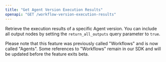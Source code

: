 ```yaml
---
title: "Get Agent Version Execution Results"
openapi: "GET /workflow-version-execution-results"
---
```


Retrieve the execution results of a specific Agent version. You can include all output nodes by setting the `return_all_outputs` query parameter to `true`.

Please note that this feature was previously called "Workflows" and is now called "Agents". Some references to "Workflows" remain in our SDK and will be updated before the feature exits beta.